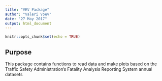 ```yaml
---
title: "VRV Package"
author: "Valeri Voev"
date: "27 May 2017"
output: html_document
---
```


```r
knitr::opts_chunk$set(echo = TRUE)
```

## Purpose

This package contains functions to read data and make plots based on the Traffic Safety Administration's Fatality Analysis Reporting System annual datasets
